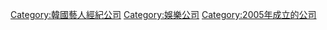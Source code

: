 {{catmore}}

[[Category:韓國藝人經紀公司|Category:韓國藝人經紀公司]]
[[Category:娛樂公司|Category:娛樂公司]]
[[Category:2005年成立的公司|Category:2005年成立的公司]]